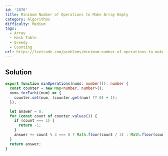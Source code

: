 ```yaml
---
id: '2870'
title: Minimum Number of Operations to Make Array Empty
category: Algorithms
difficulty: Medium
tags:
  - Array
  - Hash Table
  - Greedy
  - Counting
url: https://leetcode.com/problems/minimum-number-of-operations-to-make-array-empty
---
```


## Solution

```typescript showLineNumbers
export function minOperations(nums: number[]): number {
  const counter = new Map<number, number>();
  nums.forEach((num) => {
    counter.set(num, (counter.get(num) ?? 0) + 1);
  });

  let answer = 0;
  for (const count of counter.values()) {
    if (count === 1) {
      return -1;
    }
    answer += count % 3 === 0 ? Math.floor(count / 3) : Math.floor(count / 3) + 1;
  }
  return answer;
}
```
